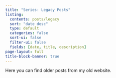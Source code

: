 ```yaml
---
title: "Series: Legacy Posts"
listing:
  contents: posts/legacy
  sort: "date desc"
  type: default
  categories: false
  sort-ui: false
  filter-ui: false
  fields: [date, title, description]
page-layout: full
title-block-banner: true
---
```


Here you can find older posts from my old website.